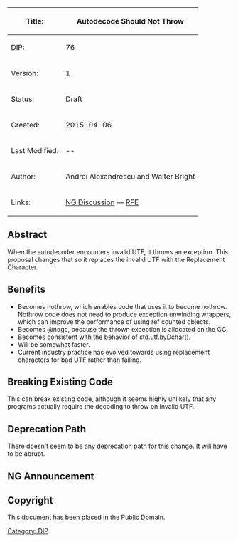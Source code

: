 {| class="wikitable"
!Title:
!'''Autodecode Should Not Throw'''
|-
|DIP:
|76
|-
|Version:
|1
|-
|Status:
|Draft
|-
|Created:
|2015-04-06
|-
|Last Modified:
|{{REVISIONYEAR}}-{{REVISIONMONTH}}-{{REVISIONDAY}}
|-
|Author:
|Andrei Alexandrescu and Walter Bright
|-
|Links:
|[http://forum.dlang.org/post/mfvi86$10ml$1@digitalmars.com NG Discussion] — [https://issues.dlang.org/show_bug.cgi?id=14519 RFE]
|}


== Abstract ==

When the autodecoder encounters invalid UTF, it throws an exception.
This proposal changes that so it replaces the invalid UTF with the
Replacement Character.

== Benefits ==

* Becomes nothrow, which enables code that uses it to become nothrow. Nothrow code does not need to produce exception unwinding wrappers, which can improve the performance of using ref counted objects.
* Becomes @nogc, because the thrown exception is allocated on the GC.
* Becomes consistent with the behavior of std.utf.byDchar().
* Will be somewhat faster.
* Current industry practice has evolved towards using replacement characters for bad UTF rather than failing.

== Breaking Existing Code ==

This can break existing code, although it seems highly unlikely that any programs
actually require the decoding to throw on invalid UTF.


== Deprecation Path ==

There doesn't seem to be any deprecation path for this change. It will have to be
abrupt.

== NG Announcement ==


== Copyright ==
This document has been placed in the Public Domain.

[[Category: DIP]]